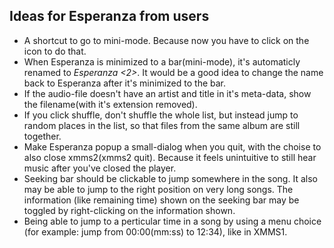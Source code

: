 == Ideas for Esperanza from users ==
* A shortcut to go to mini-mode. Because now you have to click on the icon to do that.
* When Esperanza is minimized to a bar(mini-mode), it's automaticly renamed to ''Esperanza <2>''. It would be a good idea to change the name back to Esperanza  after it's minimized to the bar.
* If the audio-file doesn't have an artist and title in it's meta-data, show the filename(with it's extension removed).
* If you click shuffle, don't shuffle the whole list, but instead jump to random places in the list, so that files from the same album are still together.
* Make Esperanza popup a small-dialog when you quit, with the choise to also close xmms2(xmms2 quit). Because it feels unintuitive to still hear music after you've closed the player.
* Seeking bar should be clickable to jump somewhere in the song. It also may be able to jump to the right position on very long songs. The information (like remaining time) shown on the seeking bar may be toggled by right-clicking on the information shown.
* Being able to jump to a perticular time in a song by using a menu choice (for example: jump from 00:00(mm:ss) to 12:34), like in XMMS1.